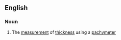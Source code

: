 ==English==

===Noun===
{{en-noun|-}}

# The [[measurement]] of [[thickness]] using a [[pachymeter]]